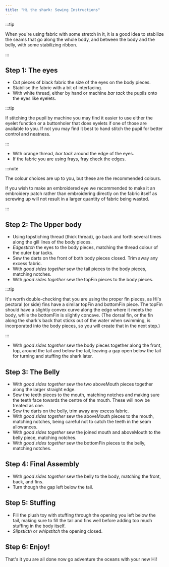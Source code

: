 ```yaml
---
title: "Hi the shark: Sewing Instructions"
---
```


:::tip


When you're using fabric with some stretch in it, it is a good idea to stabilize the seams that go along the whole body, and between the body and the belly, with some stabilizing ribbon.

:::

## Step 1: The eyes

- Cut pieces of black fabric the size of the eyes on the body pieces.
- Stabilise the fabric with a bit of interfacing.
- With white thread, either by hand or machine _bar tack_ the pupils onto the eyes like eyelets.

:::tip


If stitching the pupil by machine you may find it easier to use either the eyelet function or a buttonholer that does eyelets if one of those are available to you. If not you may find it best to hand stitch the pupil for better control and neatness.

:::

- With orange thread, _bar tack_ around the edge of the eyes.
- If the fabric you are using frays, fray check the edges.

:::note


The colour choices are up to you, but these are the recommended colours.

If you wish to make an embroidered eye we recommended to make it an embroidery patch rather than embroidering directly on the fabric itself as screwing up will not result in a larger quantity of fabric being wasted.

:::

## Step 2: The Upper body

- Using topstiching thread (thick thread), go back and forth several times along the gill lines of the body pieces.
- _Edgestitch_ the eyes to the body pieces, matching the thread colour of the outer bar tacks.
- Sew the darts on the front of both body pieces closed. Trim away any excess fabric.
- With _good sides together_ sew the tail pieces to the body pieces, matching notches.
- With _good sides together_ sew the topFin pieces to the body pieces.

:::tip


It's worth double-checking that you are using the proper fin pieces, as Hi's pectoral (or side) fins have a similar topFin and bottomFin piece. The topFin should have a slightly convex curve along the edge where it meets the body, while the bottomFin is slightly concave. (The dorsal fin, or the fin along the shark's back that sticks out of the water when swimming, is incorporated into the body pieces, so you will create that in the next step.)

::: 

- With _good sides together_ sew the body pieces together along the front, top, around the tail and below the tail, leaving a gap open below the tail for turning and stuffing the shark later.

## Step 3: The Belly

- With _good sides together_ sew the two aboveMouth pieces together along the larger straight edge.
- Sew the teeth pieces to the mouth, matching notches and making sure the teeth face towards the centre of the mouth. These will now be treated as one.
- Sew the darts on the belly, trim away any excess fabric.
- With _good sides together_ sew the aboveMouth pieces to the mouth, matching notches, being careful not to catch the teeth in the seam allowances.
- With _good sides together_ sew the joined mouth and aboveMouth to the belly piece, matching notches.
- With _good sides together_ sew the bottomFin pieces to the belly, matching notches.

## Step 4: Final Assembly

- With _good sides together_ sew the belly to the body, matching the front, back, and fins.
- Turn though the gap left below the tail.

## Step 5: Stuffing

- Fill the plush toy with stuffing through the opening you left below the tail, making sure to fill the tail and fins well before adding too much stuffing in the body itself.
- _Slipsticth_ or _whipstitch_ the opening closed.

## Step 6: Enjoy!

That's it you are all done now go adventure the oceans with your new Hi!
